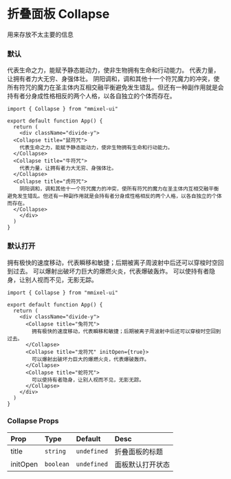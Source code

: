 
# 折叠面板 Collapse

用来存放不太主要的信息

### 默认

<div className="divide-y">
  <Collapse title="鼠符咒">
    代表生命之力，能赋予静态能动力，使非生物拥有生命和行动能力。
  </Collapse>
  <Collapse title="牛符咒">
    代表力量，让拥有者力大无穷、身强体壮。
  </Collapse>
  <Collapse title="虎符咒">
    阴阳调和，调和其他十一个符咒魔力的冲突，使所有符咒的魔力在圣主体内互相交融平衡避免发生错乱。但还有一种副作用就是会持有者分身成性格相反的两个人格，以各自独立的个体而存在。
  </Collapse>
</div>

```tsx copy
import { Collapse } from "mmixel-ui"

export default function App() {
  return (
    <div className="divide-y">
  <Collapse title="鼠符咒">
    代表生命之力，能赋予静态能动力，使非生物拥有生命和行动能力。
  </Collapse>
  <Collapse title="牛符咒">
    代表力量，让拥有者力大无穷、身强体壮。
  </Collapse>
  <Collapse title="虎符咒">
    阴阳调和，调和其他十一个符咒魔力的冲突，使所有符咒的魔力在圣主体内互相交融平衡避免发生错乱。但还有一种副作用就是会持有者分身成性格相反的两个人格，以各自独立的个体而存在。
  </Collapse>
    </div>
  )
}
```

### 默认打开

<div className="divide-y">
  <Collapse title="兔符咒">
    拥有极快的速度移动，代表瞬移和敏捷；后期被离子周波射中后还可以穿梭时空回到过去。
  </Collapse>
  <Collapse title="龙符咒" initOpen={true}>
    可以爆射出破坏力巨大的爆燃火炎，代表爆破轰炸。
  </Collapse>
  <Collapse title="蛇符咒">
    可以使持有者隐身，让别人视而不见，无影无踪。
  </Collapse>
</div>

```tsx copy
import { Collapse } from "mmixel-ui"

export default function App() {
  return (
    <div className="divide-y">
      <Collapse title="兔符咒">
        拥有极快的速度移动，代表瞬移和敏捷；后期被离子周波射中后还可以穿梭时空回到过去。
      </Collapse>
      <Collapse title="龙符咒" initOpen={true}>
        可以爆射出破坏力巨大的爆燃火炎，代表爆破轰炸。
      </Collapse>
      <Collapse title="蛇符咒">
        可以使持有者隐身，让别人视而不见，无影无踪。
      </Collapse>
    </div>
  )
}
```

### Collapse Props

| Prop     | Type      | Default     | Desc             |
| :------- | :-------- | :---------- | :--------------- |
| title    | `string`  | `undefined` | 折叠面板的标题   |
| initOpen | `boolean` | `undefined` | 面板默认打开状态 |
